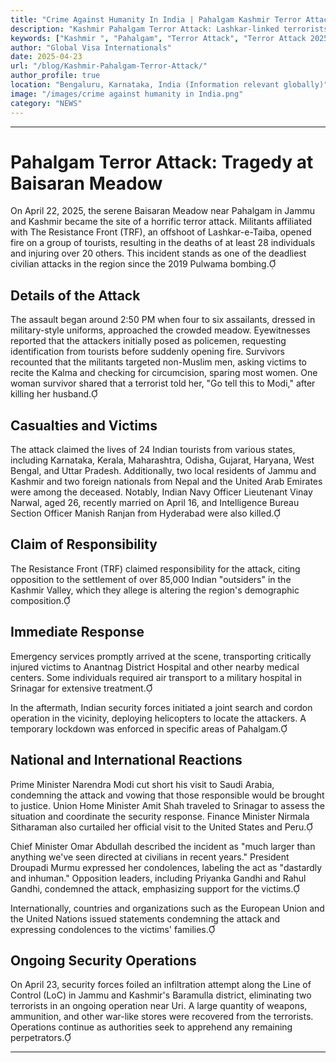 ```yaml
---
title: "Crime Against Humanity In India | Pahalgam Kashmir Terror Attack"
description: "Kashmir Pahalgam Terror Attack: Lashkar-linked terrorists opened fire on tourists in Pahalgam, killing 26 people in the biggest terror attack on civilians since 26/11."
keywords: ["Kashmir ", "Pahalgam", "Terror Attack", "Terror Attack 2025", "Kashmir Pahalgam Terror Attack", "group of tourists ,Pahalgam terror attack ","Terror Attack Pahalgam Kashmir","Pahalgam Kashmir"]
author: "Global Visa Internationals"
date: 2025-04-23
url: "/blog/Kashmir-Pahalgam-Terror-Attack/"
author_profile: true
location: "Bengaluru, Karnataka, India (Information relevant globally)"
image: "/images/crime against humanity in India.png"
category: "NEWS"
---
```

<!-- Organization Schema -->
<script type="application/ld+json">
{
  "@context": "https://schema.org",
  "@type": "Organization",
  "name": "Global Visa Internationals",
  "url": "https://www.globalvisa-internationals.com",
  "logo": "https://www.globalvisa-internationals.com/gvilogo.png",
  "description": " In Kashmir Pahalgam Terrorists Attack on 22-04-2025 : Lashkar-linked terrorists opened fire on tourists in Pahalgam, killing 26 people in the biggest terror attack on civilians since 26/11.",
  "founder": {
    "@type": "Person",
    "name": "Naveen Kumar J"
  },
  "foundingDate": "2016",
  "address": {
    "@type": "PostalAddress",
    "streetAddress": "MG Road",
    "addressLocality": "Bengaluru",
    "addressRegion": "Karnataka",
    "postalCode": "560025",
    "addressCountry": "IN"
  },
  "contactPoint": {
    "@type": "ContactPoint",
    "telephone": "+91-7022213466",
    "contactType": "Customer Support",
    "areaServed": "IN",
    "availableLanguage": ["English", "Hindi", "Kannada", "Tamil"]
  },
  "areaServed": ["IN", "CA", "UK", "EU"],
  "sameAs": [
    "https://www.facebook.com/globalvisainternationals/",
    "https://www.instagram.com/globalvisa_internationals/",
    "https://www.linkedin.com/company/global-visa-internationals/",
    "https://twitter.com/GlobalVisaIntern",
    "https://www.youtube.com/@globalVisaInternationals",
    "https://www.google.com/maps/place/Global+Visa+Internationals/@12.967478,77.6035421,17z"
  ]
}
</script>

<!-- Open Graph Meta Tags -->
<meta property="og:locale" content="en_US">
<meta property="og:type" content="article">
<meta property="og:title" content="">
<meta property="og:description" content="In Kashmir Pahalgam Terrorists Attack on 22-04-2025: Terrorists targeted a group of people, including women,kids and elderly individuals, in the brazen attack after noon. Eyewitnesses told security forces that two to three men rushed in dressed in military fatigues, firing indiscriminately at tourists while they were enjoying the Baisaran Meadows of Pahalgam on horseback. ">
<meta property="og:url" content="https://globalvisainternationals.com/good-friday-2025-significance-observance">
<meta property="og:image" content="https://globalvisainternationals.com/images/good-friday-2025.jpg">
<meta property="og:image:alt" content="The sadest moment of india's history.">
<meta property="og:image:width" content="1600">
<meta property="og:image:height" content="900">
<meta property="og:site_name" content="Global Visa Internationals">

<!-- Twitter Card Meta Tags -->
<meta name="twitter:card" content="summary_large_image">
<meta name="twitter:site" content="@GlobalVisaIntern">
<meta name="twitter:creator" content="@GlobalVisaIntern">
<meta name="twitter:url" content="https://globalvisainternationals.com/good-friday-2025-significance-observance">
<meta name="twitter:title" content="Pahalgam Kashmir Terror Attack| Global Visa Internationals">
<meta name="twitter:description" content="In Kashmir Pahalgam Terrorists Attack on 22-04-2025: Terrorists targeted a group of people, including women,kids and elderly individuals, in the brazen attack after noon. Eyewitnesses told security forces that two to three men rushed in dressed in military fatigues, firing indiscriminately at tourists while they were enjoying the Baisaran Meadows of Pahalgam on horseback.">
<meta name="twitter:image" content="https://globalvisainternationals.com/images/good-friday-2025.jpg">
<meta name="twitter:image:alt" content="The sadest moment of india's history.">

<!-- Structured Data Posting Itemprop) -->
<meta itemprop="name" content="Pahalgam Kashmir Terror Attack| Global Visa Internationals">
<meta itemprop="description" content="In Kashmir Pahalgam Terrorists Attack on 22-04-2025: Terrorists targeted a group of people, including women,kids and elderly individuals, in the brazen attack after noon. Eyewitnesses told security forces that two to three men rushed in dressed in military fatigues, firing indiscriminately at tourists while they were enjoying the Baisaran Meadows of Pahalgam on horseback.">
<meta itemprop="image" content="https://globalvisainternationals.com/images/good-friday-2025.jpg">

---

# **Pahalgam Terror Attack: Tragedy at Baisaran Meadow**



On April 22, 2025, the serene Baisaran Meadow near Pahalgam in Jammu and Kashmir became the site of a horrific terror attack. Militants affiliated with The Resistance Front (TRF), an offshoot of Lashkar-e-Taiba, opened fire on a group of tourists, resulting in the deaths of at least 28 individuals and injuring over 20 others. This incident stands as one of the deadliest civilian attacks in the region since the 2019 Pulwama bombing.

## **Details of the Attack**

The assault began around 2:50 PM when four to six assailants, dressed in military-style uniforms, approached the crowded meadow. Eyewitnesses reported that the attackers initially posed as policemen, requesting identification from tourists before suddenly opening fire. Survivors recounted that the militants targeted non-Muslim men, asking victims to recite the Kalma and checking for circumcision, sparing most women. One woman survivor shared that a terrorist told her, "Go tell this to Modi," after killing her husband.

## **Casualties and Victims**

The attack claimed the lives of 24 Indian tourists from various states, including Karnataka, Kerala, Maharashtra, Odisha, Gujarat, Haryana, West Bengal, and Uttar Pradesh. Additionally, two local residents of Jammu and Kashmir and two foreign nationals from Nepal and the United Arab Emirates were among the deceased. Notably, Indian Navy Officer Lieutenant Vinay Narwal, aged 26, recently married on April 16, and Intelligence Bureau Section Officer Manish Ranjan from Hyderabad were also killed.

## **Claim of Responsibility**

The Resistance Front (TRF) claimed responsibility for the attack, citing opposition to the settlement of over 85,000 Indian "outsiders" in the Kashmir Valley, which they allege is altering the region's demographic composition.

## **Immediate Response**

Emergency services promptly arrived at the scene, transporting critically injured victims to Anantnag District Hospital and other nearby medical centers. Some individuals required air transport to a military hospital in Srinagar for extensive treatment.

In the aftermath, Indian security forces initiated a joint search and cordon operation in the vicinity, deploying helicopters to locate the attackers. A temporary lockdown was enforced in specific areas of Pahalgam.


## **National and International Reactions**

Prime Minister Narendra Modi cut short his visit to Saudi Arabia, condemning the attack and vowing that those responsible would be brought to justice. Union Home Minister Amit Shah traveled to Srinagar to assess the situation and coordinate the security response. Finance Minister Nirmala Sitharaman also curtailed her official visit to the United States and Peru.

Chief Minister Omar Abdullah described the incident as "much larger than anything we've seen directed at civilians in recent years." President Droupadi Murmu expressed her condolences, labeling the act as "dastardly and inhuman." Opposition leaders, including Priyanka Gandhi and Rahul Gandhi, condemned the attack, emphasizing support for the victims.

Internationally, countries and organizations such as the European Union and the United Nations issued statements condemning the attack and expressing condolences to the victims' families.

## **Ongoing Security Operations**

On April 23, security forces foiled an infiltration attempt along the Line of Control (LoC) in Jammu and Kashmir's Baramulla district, eliminating two terrorists in an ongoing operation near Uri. A large quantity of weapons, ammunition, and other war-like stores were recovered from the terrorists. Operations continue as authorities seek to apprehend any remaining perpetrators.

---
